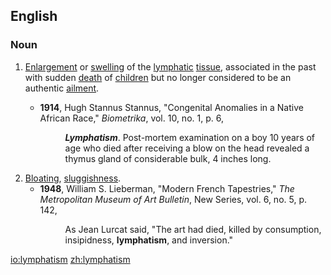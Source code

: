 ==English==

===Noun===
{{en-noun|-}}

# {{context|medicine|historical|lang=en}} [[enlargement|Enlargement]] or [[swelling]] of the [[lymphatic]] [[tissue]], associated in the past with sudden [[death]] of [[children]] but no longer considered to be an authentic [[ailment]].
#*'''1914''', Hugh Stannus Stannus, "Congenital Anomalies in a Native African Race," ''Biometrika'', vol. 10, no. 1, p. 6,
#*:'''''Lymphatism'''''. Post-mortem examination on a boy 10 years of age who died after receiving a blow on the head revealed a thymus gland of considerable bulk, 4 inches long.
# [[bloat|Bloating]], [[sluggishness]].
#*'''1948''', William S. Lieberman, "Modern French Tapestries," ''The Metropolitan Museum of Art Bulletin'', New Series, vol. 6, no. 5, p. 142,
#*:As Jean Lurcat said, "The art had died, killed by consumption, insipidness, '''lymphatism''', and inversion."

[[io:lymphatism]]
[[zh:lymphatism]]
